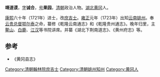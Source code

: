 '''靖道谟'''，[[表字|字]]'''诚合'''，[[号|号]]'''果园'''，[[清朝|清朝]]政治人物。[[湖北|湖北]][[黄冈|黄冈]]人。

[[康熙|康熙]]六十年（1721年）进士，改[[庶吉士|庶吉士]]。[[雍正|雍正]]元年（1723年）出知[[云南|云南]][[姚州|姚州]]。奉[[云贵总督|云贵总督]][[鄂尔泰|鄂尔泰]]之命，纂修《乾隆云南通志》和《乾隆贵州通志》。晚年归里，主[[鳌山书院|鳌山]]、[[白鹿书院|白鹿]]、[[江汉书院|江汉]]等书院讲席。并纂《湖北下荆南道志》、《黄州府志》等。

==参考==
*《黄冈县志》

{{清朝人物小作品}}
{{康熙六十年辛丑科殿試金榜}}
{{DEFAULTSORT:Jing}}
[[Category:清朝翰林院庶吉士|Category:清朝翰林院庶吉士]]
[[Category:清朝姚州知州|Category:清朝姚州知州]]
[[Category:黄冈人|Category:黄冈人]]